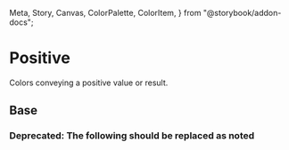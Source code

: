   Meta,
  Story,
  Canvas,
  ColorPalette,
  ColorItem,
} from "@storybook/addon-docs";

<Meta title="Theme/Palettes/Positive" />

# Positive

Colors conveying a positive value or result.

## Base

<ColorContainer className="paletteContainer">
  <ColorPalette className="docs">
    <ColorItem
      title="Foreground"
      subtitle="--salt-palette-positive-foreground"
      colors={{
        "--salt-palette-positive-foreground":
          "var(--salt-palette-positive-foreground)",
      }}
    />
  </ColorPalette>
</ColorContainer>

### **Deprecated:** The following should be replaced as noted

<Canvas>
  <DocGrid withNotes>
    <ColorBlock
      colorVar="--salt-palette-positive-foreground-disabled"
      replacementToken="#0C5D2EB3"
    />
  </DocGrid>
</Canvas>
